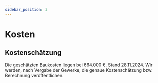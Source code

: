 ```yaml
---
sidebar_position: 3
---
```



# Kosten

## Kostenschätzung

Die geschätzten Baukosten liegen bei 664.000 €. Stand 28.11.2024. Wir werden, nach Vergabe der Gewerke, die genaue Kostenschätzung bzw. Berechnung veröffentlichen.
